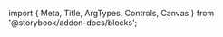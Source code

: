 ﻿import { Meta, Title, ArgTypes, Controls, Canvas } from '@storybook/addon-docs/blocks';

<Meta of={SignatureFieldStories}/>
<Title/>

A signature field with a clear button that lays above the signature to prevent
it becoming obscured, and responsive light/dark color scheme.

To achieve this, the 'fill' field of the 'drawing' prop is set unless already
existing.

Therefore, to overwrite the fill colour, you would need to specifically set
the 'fill' field on a 'DrawingOptions' object and pass it to the 'drawing' prop.

The components of the field can be styled using the 'slots' property object.

<Canvas of={SignatureFieldStories.Default} sourceState={"none"} withToolbar={true}/>
<Controls/>

## Components
### SignatureField
<ArgTypes of={SignatureFieldStories}/>

## Dev

Todo:

* Label positioning
